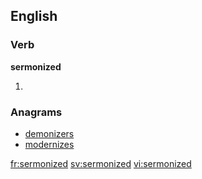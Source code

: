 ==English==

===Verb===
'''sermonized'''

# {{en-past of|sermonize}}

===Anagrams===
* [[demonizers#English|demonizers]]
* [[modernizes#English|modernizes]]

[[fr:sermonized]]
[[sv:sermonized]]
[[vi:sermonized]]